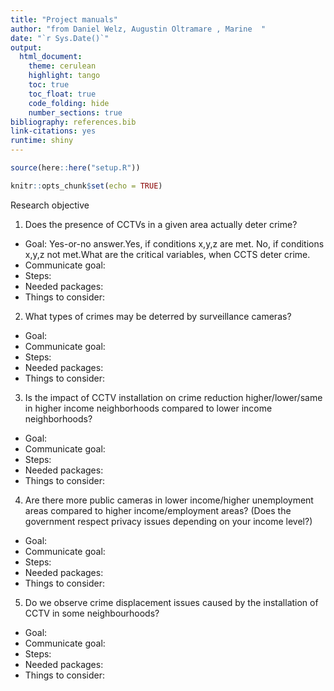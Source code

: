 ```yaml
---
title: "Project manuals"
author: "from Daniel Welz, Augustin Oltramare , Marine  "
date: "`r Sys.Date()`"
output:
  html_document:
    theme: cerulean
    highlight: tango
    toc: true
    toc_float: true
    code_folding: hide
    number_sections: true
bibliography: references.bib
link-citations: yes
runtime: shiny
---
```


```r
source(here::here("setup.R"))
```

```r
knitr::opts_chunk$set(echo = TRUE)
```

Research objective

1)  Does the presence of CCTVs in a given area actually deter crime?

* Goal: Yes-or-no answer.Yes, if conditions x,y,z are met. No, if conditions x,y,z not met.What are the critical variables, when CCTS deter crime.  
* Communicate goal: 
* Steps: 
* Needed packages: 
* Things to consider: 


2)  What types of crimes may be deterred by surveillance cameras?

* Goal:
* Communicate goal: 
* Steps: 
* Needed packages: 
* Things to consider: 


3)  Is the impact of CCTV installation on crime reduction higher/lower/same in higher income neighborhoods compared to lower income
    neighborhoods?
    
* Goal:
* Communicate goal: 
* Steps: 
* Needed packages: 
* Things to consider: 

4)  Are there more public cameras in lower income/higher unemployment areas compared to higher income/employment areas? (Does the government         respect privacy issues depending on your income level?) 

* Goal:
* Communicate goal: 
* Steps: 
* Needed packages: 
* Things to consider: 


5)  Do we observe crime displacement issues caused by the installation of CCTV in some neighbourhoods?

* Goal:
* Communicate goal: 
* Steps: 
* Needed packages: 
* Things to consider: 

